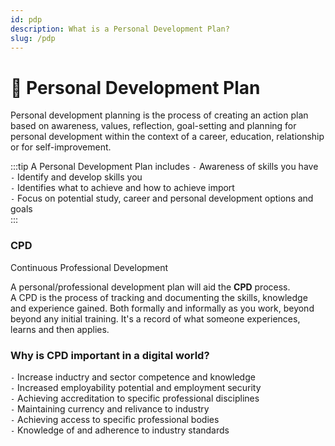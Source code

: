 ```yaml
---
id: pdp
description: What is a Personal Development Plan?
slug: /pdp
---
```


# 📅 Personal Development Plan


Personal development planning is the process of creating an action plan based on awareness, values, reflection, goal-setting and planning for personal development within the context of a career, education, relationship or for self-improvement.

:::tip A Personal Development Plan includes
` - ` Awareness of skills you have <br />
` - ` Identify and develop skills you  <br />
` - ` Identifies what to achieve and how to achieve import <br />
` - ` Focus on potential study, career and personal development options and goals​ <br />
:::

### CPD
Continuous Professional Development <br />

A personal/professional development plan will aid the **CPD** process.  <br />
A CPD is the process of tracking and documenting the skills, knowledge and experience gained. Both formally and informally as you work, beyond beyond any initial training. It's a record of what someone experiences, learns and then applies. 

### Why is CPD important in a digital world?

` - ` Increase inductry and sector competence and knowledge <br />
` - ` Increased employability potential and employment security <br />
` - ` Achieving accreditation to specific professional disciplines <br />
` - ` Maintaining currency and relivance to industry <br />
` - ` Achieving access to specific professional bodies <br />
` - ` Knowledge of and adherence to industry standards <br />




